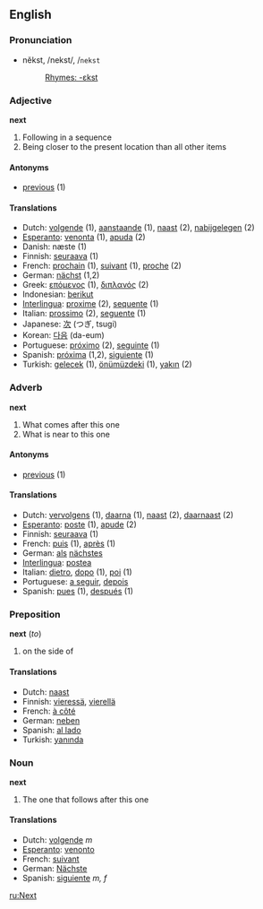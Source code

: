 ==English==
===Pronunciation===
*nĕkst, /nekst/, /<tt>nekst</tt>
*:[[Rhymes:English:-ɛkst|Rhymes: -ɛkst]]

===Adjective===
'''next'''

#Following in a sequence
#Being closer to the present location than all other items

====Antonyms====
*[[previous]] (1)

====Translations====
*Dutch: [[volgende]] (1), [[aanstaande]] (1), [[naast]] (2), [[nabijgelegen]] (2)
*[[Esperanto]]: [[venonta]] (1), [[apuda]] (2)
*Danish: næste (1)
*Finnish: [[seuraava]] (1)
*French: [[prochain]] (1), [[suivant]] (1), [[proche]] (2)
*German: [[nächst]] (1,2)
*Greek: [[επόμενος]] (1), [[διπλανός]] (2)
*Indonesian: [[berikut]]
*[[Interlingua]]: [[proxime]] (2), [[sequente]] (1)
*Italian: [[prossimo]] (2), [[seguente]] (1)
*Japanese: [[次]] (つぎ, tsugi)
*Korean: [[다음]] (da-eum)
*Portuguese: [[próximo]] (2), [[seguinte]] (1)
*Spanish: [[próxima]] (1,2), [[siguiente]] (1)
*Turkish: [[gelecek]] (1), [[önümüzdeki]] (1), [[yakın]] (2)

===Adverb===
'''next'''

#What comes after this one
#What is near to this one

====Antonyms====
*[[previous]] (1)

====Translations====
*Dutch: [[vervolgens]] (1), [[daarna]] (1), [[naast]] (2), [[daarnaast]] (2)
*[[Esperanto]]: [[poste]] (1), [[apude]] (2)
*Finnish: [[seuraava]] (1)
*French: [[puis]] (1), [[après]] (1)
*German: [[als]] [[nächstes]]
*[[Interlingua]]: [[postea]]
*Italian: [[dietro]], [[dopo]] (1), [[poi]] (1)
*Portuguese: [[a seguir]], [[depois]]
*Spanish: [[pues]] (1), [[después]] (1)

===Preposition===
'''next''' (''to'')

#on the side of

====Translations====
*Dutch: [[naast]]
*Finnish: [[vieressä]], [[vierellä]]
*French: [[à côté]]
*German: [[neben]]
*Spanish: [[al lado]]
*Turkish: [[yanında]]

===Noun===
'''next'''

#The one that follows after this one

====Translations====
*Dutch: [[volgende]] ''m''
*[[Esperanto]]: [[venonto]]
*French: [[suivant]]
*German: [[Nächste]]
*Spanish: [[siguiente]] ''m, f''

[[ru:Next]]